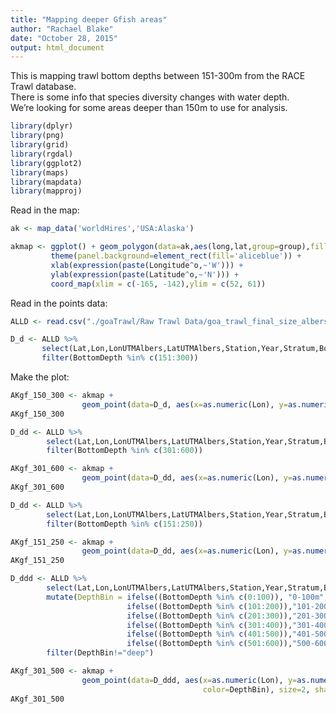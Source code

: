 ```yaml
---
title: "Mapping deeper Gfish areas"
author: "Rachael Blake"
date: "October 28, 2015"
output: html_document
---
```


This is mapping trawl bottom depths between 151-300m from the RACE Trawl database.  
There is some info that species diversity changes with water depth.  
We're looking for some areas deeper than 150m to use for analysis.  

```r
library(dplyr)
library(png)
library(grid)
library(rgdal)   
library(ggplot2)
library(maps)
library(mapdata)
library(mapproj)
```

Read in the map: 
```r
ak <- map_data('worldHires','USA:Alaska')

akmap <- ggplot() + geom_polygon(data=ak,aes(long,lat,group=group),fill=8,color="black") +
         theme(panel.background=element_rect(fill='aliceblue')) +
         xlab(expression(paste(Longitude^o,~'W'))) +
         ylab(expression(paste(Latitude^o,~'N'))) +
         coord_map(xlim = c(-165, -142),ylim = c(52, 61))

```

Read in the points data:
```r
ALLD <- read.csv("./goaTrawl/Raw Trawl Data/goa_trawl_final_size_albers+temp.csv")

D_d <- ALLD %>%
       select(Lat,Lon,LonUTMAlbers,LatUTMAlbers,Station,Year,Stratum,BottomDepth) %>%
       filter(BottomDepth %in% c(151:300))

```

Make the plot: 
```r
AKgf_150_300 <- akmap +
                geom_point(data=D_d, aes(x=as.numeric(Lon), y=as.numeric(Lat)), size=3, shape=18, colour="blue")
AKgf_150_300

```

```r
D_dd <- ALLD %>%
        select(Lat,Lon,LonUTMAlbers,LatUTMAlbers,Station,Year,Stratum,BottomDepth) %>%
        filter(BottomDepth %in% c(301:600))
```

```r
AKgf_301_600 <- akmap +
                geom_point(data=D_dd, aes(x=as.numeric(Lon), y=as.numeric(Lat)), size=3, shape=18, colour="green")
AKgf_301_600

```

```r
D_dd <- ALLD %>%
        select(Lat,Lon,LonUTMAlbers,LatUTMAlbers,Station,Year,Stratum,BottomDepth) %>%
        filter(BottomDepth %in% c(151:250))

```

```r
AKgf_151_250 <- akmap +
                geom_point(data=D_dd, aes(x=as.numeric(Lon), y=as.numeric(Lat)), size=3, shape=18, colour="orange")
AKgf_151_250
```


```r
D_ddd <- ALLD %>%
        select(Lat,Lon,LonUTMAlbers,LatUTMAlbers,Station,Year,Stratum,BottomDepth) %>%
        mutate(DepthBin = ifelse((BottomDepth %in% c(0:100)), "0-100m",
                          ifelse((BottomDepth %in% c(101:200)),"101-200m",
                          ifelse((BottomDepth %in% c(201:300)),"201-300m",
                          ifelse((BottomDepth %in% c(301:400)),"301-400m",
                          ifelse((BottomDepth %in% c(401:500)),"401-500m",
                          ifelse((BottomDepth %in% c(501:600)),"500-600m","deep"))))))) %>%
        filter(DepthBin!="deep")
```

```r

AKgf_301_500 <- akmap +
                geom_point(data=D_ddd, aes(x=as.numeric(Lon), y=as.numeric(Lat),
                                           color=DepthBin), size=2, shape=18)
AKgf_301_500

```


